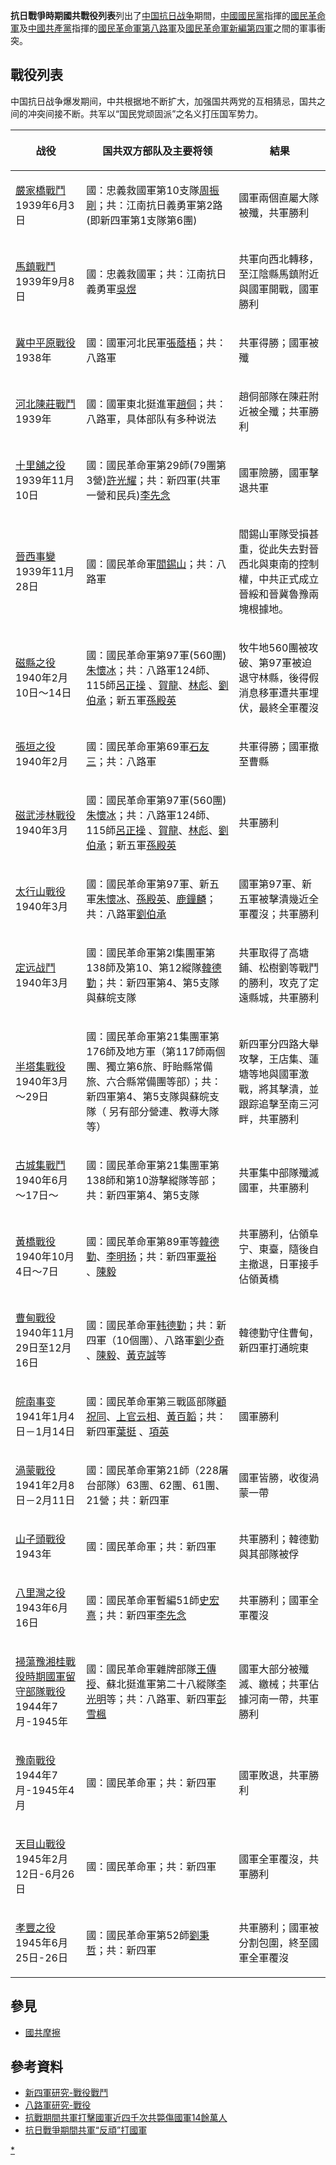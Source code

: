 '''抗日戰爭時期國共戰役列表'''列出了[[中国抗日战争|中国抗日战争]]期間，[[中國國民黨|中國國民黨]]指揮的[[國民革命軍|國民革命軍]]及[[中國共產黨|中國共產黨]]指揮的[[國民革命軍第八路軍|國民革命軍第八路軍]]及[[國民革命軍新編第四軍|國民革命軍新編第四軍]]之間的軍事衝突。

== 戰役列表 ==
中国抗日战争爆发期间，中共根据地不断扩大，加强国共两党的互相猜忌，国共之间的冲突间接不断。共军以“国民党顽固派”之名义打压国军势力。

{| class="wikitable" 
! 战役  || 国共双方部队及主要将领  || 結果
|-
| [[嚴家橋戰鬥|嚴家橋戰鬥]]<br /> 1939年6月3日||國：忠義救國軍第10支隊[[周振剛|周振剛]]；共：江南抗日義勇軍第2路(即新四軍第1支隊第6團) || 國軍兩個直屬大隊被殲，共軍勝利
|-
| [[馬鎮戰鬥|馬鎮戰鬥]]<br /> 1939年9月8日||國：忠義救國軍；共：江南抗日義勇軍[[吳煜|吳煜]]|| 共軍向西北轉移，至江陰縣馬鎮附近與國軍開戰，國軍勝利
|-
| [[冀中平原戰役|冀中平原戰役]]<br /> 1938年||國：國軍河北民軍[[張蔭梧|張蔭梧]]；共：八路軍 || 共軍得勝；國軍被殲
|-
| [[河北陳莊戰鬥|河北陳莊戰鬥]]<br /> 1939年||國：國軍東北挺進軍[[趙侗|趙侗]]；共：八路軍，具体部队有多种说法 || 趙侗部隊在陳莊附近被全殲；共軍勝利
|-
| [[十里舖之役|十里舖之役]]<br /> 1939年11月10日||國：國民革命軍第29師(79團第3營)[[許光耀|許光耀]]；共：新四軍(共軍一營和民兵)[[李先念|李先念]] || 國軍險勝，國軍擊退共軍
|-
| [[晉西事變|晉西事變]]<br /> 1939年11月28日||國：國民革命軍[[閻錫山|閻錫山]]；共：八路軍 || 閻錫山軍隊受損甚重，從此失去對晉西北與東南的控制權，中共正式成立晉綏和晉冀魯豫兩塊根據地。
|-
| [[磁縣之役|磁縣之役]]<br /> 1940年2月10日～14日||國：國民革命軍第97軍(560團)[[朱懷冰|朱懷冰]]；共：八路軍124師、115師[[呂正操|呂正操]] 、[[賀龍|賀龍]]、[[林彪|林彪]]、[[劉伯承|劉伯承]]；新五軍[[孫殿英|孫殿英]]|| 牧牛地560團被攻破、第97軍被迫退守林縣，後得假消息移軍遭共軍埋伏，最終全軍覆沒
|-
| [[張垣之役|張垣之役]]<br /> 1940年2月||國：國民革命軍第69軍[[石友三|石友三]]；共：八路軍 || 共軍得勝；國軍撤至曹縣
|-
| [[磁武涉林戰役|磁武涉林戰役]]<br /> 1940年3月||國：國民革命軍第97軍(560團)[[朱懷冰|朱懷冰]]；共：八路軍124師、115師[[呂正操|呂正操]] 、[[賀龍|賀龍]]、[[林彪|林彪]]、[[劉伯承|劉伯承]]；新五軍[[孫殿英|孫殿英]]|| 共軍勝利
|-
| [[太行山戰役|太行山戰役]]<br /> 1940年3月||國：國民革命軍第97軍、新五軍[[朱懷冰|朱懷冰]]、[[孫殿英|孫殿英]]、[[鹿鐘麟|鹿鐘麟]]；共：八路軍[[劉伯承|劉伯承]] || 國軍第97軍、新五軍被擊潰幾近全軍覆沒；共軍勝利
|-
| [[定远战鬥|定远战鬥]]<br /> 1940年3月||國：國民革命軍第2l集團軍第138師及第10、第12縱隊[[韓德勤|韓德勤]]；共：新四軍第4、第5支隊與蘇皖支隊 || 共軍取得了高塘鋪、松樹劉等戰鬥的勝利，攻克了定遠縣城，共軍勝利
|-
| [[半塔集戰役|半塔集戰役]]<br /> 1940年3月～29日||國：國民革命軍第21集團軍第176師及地方軍（第117師兩個團、獨立第6旅、盱眙縣常備旅、六合縣常備團等部）；共：新四軍第4、第5支隊與蘇皖支隊（ 另有部分營連、教導大隊等）|| 新四軍分四路大舉攻擊，王店集、蓮塘等地與國軍激戰，將其擊潰，並跟踪追擊至南三河畔，共軍勝利
|-
| [[古城集戰鬥|古城集戰鬥]]<br /> 1940年6月～17日～||國：國民革命軍第21集團軍第138師和第10游擊縱隊等部；共：新四軍第4、第5支隊 || 共軍集中部隊殲滅國軍，共軍勝利
|-
| [[黃橋戰役|黃橋戰役]]<br /> 1940年10月4日～7日||國：國民革命軍第89軍等[[韓德勤|韓德勤]]、[[李明扬|李明扬]]；共：新四軍[[粟裕|粟裕]] 、[[陳毅|陳毅]]|| 共軍勝利，佔領阜宁、東臺，隨後自主撤退，日軍接手佔領黃橋
|-
| [[曹甸戰役|曹甸戰役]]<br /> 1940年11月29日至12月16日||國：國民革命軍[[韩德勤|韩德勤]]；共：新四軍（10個團）、八路軍[[劉少奇|劉少奇]] 、[[陳毅|陳毅]]、[[黃克誠|黃克誠]]等 || 韓德勤守住曹甸，新四軍打通皖東
|-
| [[皖南事变|皖南事变]]<br /> 1941年1月4日－1月14日||國：國民革命軍第三戰區部隊[[顧祝同|顧祝同]]、[[上官云相|上官云相]]、[[黃百韜|黃百韜]]；共：新四軍[[葉挺|葉挺]] 、[[項英|項英]] || 國軍勝利
|-
| [[渦蒙戰役|渦蒙戰役]]<br /> 1941年2月8日－2月11日||國：國民革命軍第21師（228屠台部隊）63團、62團、61團、21營；共：新四軍 || 國軍皆勝，收復渦蒙一帶
|-
| [[山子頭戰役|山子頭戰役]]<br /> 1943年||國：國民革命軍；共：新四軍 || 共軍勝利；韓德勤與其部隊被俘
|-
| [[八里灣之役|八里灣之役]]<br /> 1943年6月16日||國：國民革命軍暫編51師[[史宏熹|史宏熹]]；共：新四軍[[李先念|李先念]] || 共軍勝利；國軍全軍覆沒
|-
| [[掃蕩豫湘桂戰役時期國軍留守部隊戰役|掃蕩豫湘桂戰役時期國軍留守部隊戰役]]<br /> 1944年7月-1945年||國：國民革命軍雜牌部隊[[王傳授|王傳授]]、蘇北挺進軍第二十八縱隊[[李光明|李光明]]等；共：八路軍、新四軍[[彭雪楓|彭雪楓]] || 國軍大部分被殲滅、繳械；共軍佔據河南一帶，共軍勝利
|-
| [[豫南戰役|豫南戰役]]<br /> 1944年7月-1945年4月||國：國民革命軍；共：新四軍 || 國軍敗退，共軍勝利
|-
| [[天目山戰役|天目山戰役]]<br /> 1945年2月12日-6月26日||國：國民革命軍；共：新四軍 || 國軍全軍覆沒，共軍勝利
|-
| [[孝豐之役|孝豐之役]]<br /> 1945年6月25日-26日||國：國民革命軍第52師[[劉秉哲|劉秉哲]]；共：新四軍 || 共軍勝利；國軍被分割包圍，終至國軍全軍覆沒
|}

==參見==
*[[國共摩擦|國共摩擦]]

== 參考資料 ==
{{reflist}}
*[http://www.n4a.cn/eastday/xsjyj/2012n4a/node639058/index.html 新四軍研究-戰役戰鬥] {{Wayback|url=http://www.n4a.cn/eastday/xsjyj/2012n4a/node639058/index.html |date=20200812225714 }}
*[http://www.bayanhui.com/s.aspx?title=%d5%bd%d2%db 八路軍研究-戰役] {{Wayback|url=http://www.bayanhui.com/s.aspx?title=%d5%bd%d2%db |date=20190609162740 }}
*[http://www.epochtimes.com/b5/15/8/18/n4506301.htm 抗戰期間共軍打擊國軍近四千次共斃傷國軍14餘萬人] {{Wayback|url=http://www.epochtimes.com/b5/15/8/18/n4506301.htm |date=20190619202532 }}
*[http://www.epochtimes.com/b5/15/8/28/n4515259.htm 抗日戰爭期間共軍“反頑”打國軍] {{Wayback|url=http://www.epochtimes.com/b5/15/8/28/n4515259.htm |date=20200106112511 }}

[[Category:国共摩擦战役|*]]
